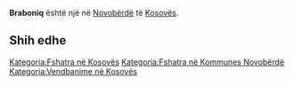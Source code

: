 {{Fshat në 
 | Emri                = Braboniq
 | EmriAlt                = 
 | NAME_SHORT_FORM=      
 | NAME_GENERIC=      
 | NAME_SORT_NAME_RO=      BRABONIQ
 | FULL_NAME_RO = Braboniq
 | FULL_NAME_ND_RO=Braboniq
 | SORT_NAME_RG=BRABONIQ
 | FULL_NAME_RG=Braboniq
 | FULL_NAME_ND_RG=Braboniq
 | SRP_NAME_SHORT_FORM=      
 | SRP_NAME_GENERIC=      
 | SRP_NAME_SORT_NAME_RO=      
 | SRP_FULL_NAME_RO = 
 | SRP_FULL_NAME_ND_RO=
 | SRP_SORT_NAME_RG=
 | SRP_FULL_NAME_RG=
 | SRP_FULL_NAME_ND_RG=
 | Emri (Rasa dhanore) = 
 | Figura              = 
 | Shteti              = Kosovo
 | Komuna              = Novobërdë
 | Kodi postar         = 
 | Sipërfaqja          = 

 | Popullsia           = 

 | Regj. i popullsisë  = 
 | Dend. e popullsisë  = 
 | Faqja zyrtare       = 
 <!--- Koordinatat ----> 
 | Gjerësia            = 42.844167
 | Gjatësia            = 20.794167
 | Lartësia            = 
}}
'''Braboniq''' është një [[]] në [[Novobërdë]] të [[Kosovës]].

<!-- == Gjeografia == -->
<!-- == Historia == -->
<!-- == Demografia == -->
== Shih edhe ==
{{Komuna Novobërdë}}
{{Kosovo-Administrata-Cung}}

[[Kategoria:Fshatra në Kosovës]]
[[Kategoria:Fshatra në Kommunes Novobërdë]]
[[Kategoria:Vendbanime në Kosovës]]